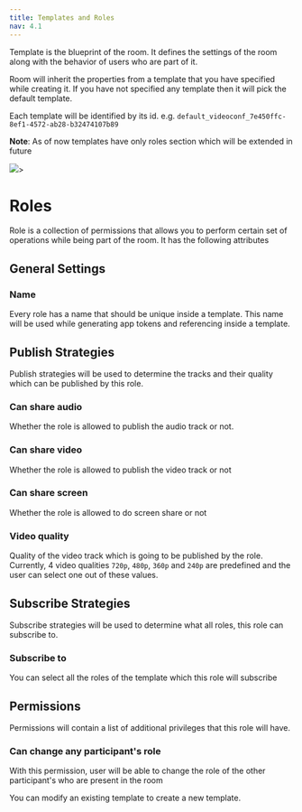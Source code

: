 ```yaml
---
title: Templates and Roles
nav: 4.1
---
```


Template is the blueprint of the room. It defines the settings of the room along with the behavior of users who are part of it.

Room will inherit the properties from a template that you have specified while creating it. If you have not specified any template then it will pick the default template.

Each template will be identified by its id. e.g. `default_videoconf_7e450ffc-8ef1-4572-ab28-b32474107b89`

**Note**: As of now templates have only roles section which will be extended in future 

<Image src="/docs/v2/template.png" width={745} height={813} />>

# Roles
Role is a collection of permissions that allows you to perform certain set of operations while being part of the room. It has the following attributes

## General Settings

### Name
Every role has a name that should be unique inside a template. This name will be used while generating app tokens and referencing inside a template.  

## Publish Strategies
Publish strategies will be used to determine the tracks and their quality which can be published by this role.

### Can share audio
Whether the role is allowed to publish the audio track or not.

### Can share video
Whether the role is allowed to publish the video track or not

### Can share screen
Whether the role is allowed to do screen share or not

### Video quality
Quality of the video track which is going to be published by the role. Currently, 4 video qualities `720p`, `480p`, `360p` and `240p` are predefined and the user can select one out of these values.

## Subscribe Strategies
Subscribe strategies will be used to determine what all roles, this role can subscribe to.

### Subscribe to
You can select all the roles of the template which this role will subscribe 

## Permissions
Permissions will contain a list of additional privileges that this role will have.

### Can change any participant's role
With this permission, user will be able to change the role of the other participant's who are present in the room


<Note>
You can modify an existing template to create a new template.
</Note>